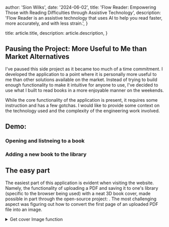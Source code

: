 
  author: 'Sion Wilks',
  date: '2024-06-02',
  title:
    'Flow Reader: Empowering Those with Reading Difficulties through Assistive Technology',
  description:
    'Flow Reader is an assistive technology that uses AI to help you read faster, more accurately, and with less strain.',
}

  title: article.title,
  description: article.description,
}


## Pausing the Project: More Useful to Me than Market Alternatives

I've paused this side project as it became too much of a time commitment. I developed the application to a point where it is personally more useful to me than other solutions available on the market. Instead of trying to build enough functionality to make it intuitive for anyone to use, I've decided to use what I built to read books in a more enjoyable manner on the weekends.

While the core functionality of the application is present, it requires some instruction and has a few gotchas. I would like to provide some context on the technology used and the complexity of the engineering work involved.

## Demo:

### Opening and listneing to a book

<VideoPlayer videoKey="openBookDemo" large />

### Adding a new book to the library

<VideoPlayer videoKey="uploadBookDemo" large />

## The easy part

The easiest part of this application is evident when visiting the website.
Namely, the functionality of uploading a PDF and saving it to one's library (specific to the browser being used) with a neat 3D book cover, made possible in part through the open-source project: <ExternalLink href="https://github.com/scastiel/book-cover-3d" content="3D Book Cover"/> .
The most challenging aspect was figuring out how to convert the first page of an uploaded PDF file into an image.

<details>
  <summary style={{ cursor: 'pointer' }}>Get cover Image function</summary>
```jsx
export async function getCoverImage(page: PDFPageProxy): Promise<string> {
  var scale = 1.5
  var viewport = page.getViewport({ scale: scale })

const canvas = document.createElement("canvas")
const context = canvas.getContext("2d")
if (!context) throw new Error("Error generating canvas context")

canvas.width = viewport.width
canvas.height = viewport.height

const renderContext = {
canvasContext: context,
viewport: viewport,
}

return page
.render(renderContext)
.promise.then(() => {
const dataURL = canvas.toDataURL("image/png")
return dataURL
})
.catch((error) => {
throw error
})
}

```
</details>

## The harder part

Getting the PDF to display in a resizable manner with features relevant to reading was significantly more challenging.
I delved deeply into the <ExternalLink href="https://github.com/wojtekmaj/react-pdf/tree/main/packages/react-pdf" content="react-pdf" /> source code to understand how to use their provided callback functions effectively.
This allowed me to implement features such as saving the cover of a PDF as an image, tracking the most recent page the user has visited,
and providing a user-friendly table of contents popover that appears when hovering over the eyeglass icon, which I designed using Figma.
Additionally, I utilized <ExternalLink href="https://github.com/bvaughn/react-window" content="React Window" /> to render only a limited number of PDF pages at a time, resulting in an almost instantaneous load experience for the user.

## The hardest part is most unoticable

Unfortunately, at this point in time, the application requires Microsoft's Edge browser for the read-aloud feature, which highlights the current word and sentence.
Users must be familiar with Edge's <ExternalLink href="https://www.microsoft.com/en-us/edge/features/read-aloud?form=MA13FJ" content="Read Aloud feature" />.
Additionally, after implementing React Window for faster load times, some of Edge's read-aloud features were disrupted.
Specifically, users must double-tap on a word to activate the highlighting functionality properly.
While using the assistive technology is currently unintuitive, when used correctly, it provides an assistive reading experience that, in my opinion,
surpasses what's available on the market, including Speechify and Natural Reader.

<VideoPlayer videoKey="readerDemo" />

Arguably, the most difficult aspect of this project wasn't the engineering work itself
—though that was both challenging and an excellent learning experience—
but rather figuring out how to highlight text on a PDF as flawlessly as the top software available.
With very little information available online, it took me about a month of trial and error to find the right solution.

This process of experimenting with different approaches demonstrates a high level of perseverance in tackling a technical challenge.
```
